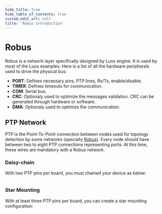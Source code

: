 ```yaml
---
hide_title: true
hide_table_of_contents: true
custom_edit_url: null
title: 'Robus introduction'
---
```



# Robus

Robus is a network layer specifically designed by Luos engine. It is used by most of the Luos examples. Here is a list of all the hardware peripherals used to drive the physical bus:

- **PORT**: Defines necessary pins, PTP lines, Rx/Tx, enable/disable.
- **TIMER**: Defines timeouts for communication.
- **COM**: Serial bus.
- **CRC**: Optionaly used to optimize the messages validation. CRC can be generated through hardware or software.
- **DMA**: Optionaly used to optimize the communication.

## PTP Network

PTP is the Point-To-Point connection between nodes used for topology detection by some networks (specially [Robus](./luos-hal#robus-hal)). Every node should have between two to eight PTP connections representing ports. At this time, these wires are mandatory with a Robus network.

### Daisy-chain

With two PTP pins per board, you must chained your device as below:

<div align="center">
  <Image
    sources={{
      light: '/assets/images/daisy_chain.svg',
      dark: '/assets/images/daisy_chain_white.svg',
    }}
  />
</div>

### Star Mounting

With at least three PTP pins per board, you can create a star mounting configuration:

<div align="center">
  <Image
    sources={{
      light: '/assets/images/star_mounting.svg',
      dark: '/assets/images/star_mounting_white.svg',
    }}
  />
</div>
